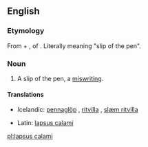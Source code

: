 ==English==

===Etymology===
From {{etyl|la|en}} {{term|lapsus||lang=la|lapse}} + {{term|calami||lang=la|of the [[pen]]}}, {{gen}} of {{term|calamus|lang=la}}. Literally meaning "slip of the pen".

===Noun===
{{en-noun|sg=[[lapsus]] [[calamus|calami]]|?}}

# {{formal}} A slip of the pen, a [[miswriting]].

====Translations====
{{trans-top|slip of the pen}}
* Icelandic: [[pennaglöp]] {{n|p}}, [[ritvilla]] {{f}}, [[slæm ritvilla]] {{f}}
{{trans-mid}}
* Latin: [[lapsus calami#Latin|lapsus calami]] {{m}}
{{trans-bottom}}

[[pl:lapsus calami]]